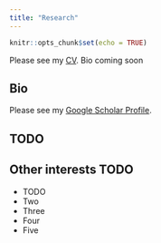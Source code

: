 ```yaml
---
title: "Research"
---
```


```r
knitr::opts_chunk$set(echo = TRUE)
```

<p>

Please see my [CV](CV.html). Bio coming soon

<h2> Bio </h2>

Please see my [Google Scholar Profile](https://scholar.google.com/citations?user=85GOdJ4AAAAJ&hl=en).


<h2> TODO </h2>


<h2> Other interests TODO </h2>

<ul>

<li>	TODO </li>
<li>  Two </li>
<li>  Three </li>
<li>  Four </li>
<li>  Five </li>
</ul>



